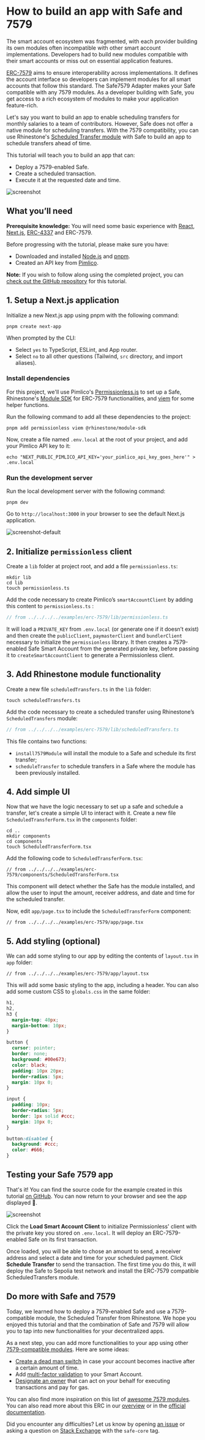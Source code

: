 # **How to build an app with Safe and 7579**

The smart account ecosystem was fragmented, with each provider building its own modules often incompatible with other smart account implementations. Developers had to build new modules compatible with their smart accounts or miss out on essential application features.

[ERC-7579](https://docs.safe.global/advanced/erc-7579/overview) aims to ensure interoperability across implementations. It defines the account interface so developers can implement modules for all smart accounts that follow this standard. The Safe7579 Adapter makes your Safe compatible with any 7579 modules. As a developer building with Safe, you get access to a rich ecosystem of modules to make your application feature-rich.

Let's say you want to build an app to enable scheduling transfers for monthly salaries to a team of contributors. However, Safe does not offer a native module for scheduling transfers. With the 7579 compatibility, you can use Rhinestone's [Scheduled Transfer module](https://github.com/rhinestonewtf/modulekit/blob/examples/audit-ready/examples/src/ScheduledTransfers/ScheduledTransfers.sol) with Safe to build an app to schedule transfers ahead of time.

This tutorial will teach you to build an app that can:

- Deploy a 7579-enabled Safe.
- Create a scheduled transaction.
- Execute it at the requested date and time.

![screenshot](../../../../assets/7579-tutorial.png)

## What you’ll need

**Prerequisite knowledge:** You will need some basic experience with [React](https://react.dev/learn), [Next.js](https://nextjs.org/docs), [ERC-4337](https://docs.safe.global/home/4337-overview) and ERC-7579.

Before progressing with the tutorial, please make sure you have:

- Downloaded and installed [Node.js](https://nodejs.org/en/download/package-manager) and [pnpm](https://pnpm.io/installation).
- Created an API key from [Pimlico](https://www.pimlico.io/).

**Note:** If you wish to follow along using the completed project, you can [check out the GitHub repository](https://github.com/5afe/safe-7579-tutorial) for this tutorial.

## **1. Setup a Next.js application**

Initialize a new Next.js app using pnpm with the following command:

```shell
pnpm create next-app
```

When prompted by the CLI:

- Select `yes` to TypeScript, ESLint, and App router.
- Select `no` to all other questions (Tailwind, `src` directory, and import aliases).

### **Install dependencies**

For this project, we'll use Pimlico's [Permissionless.js](https://docs.pimlico.io/permissionless) to set up a Safe, Rhinestone's [Module SDK](https://docs.rhinestone.wtf/module-sdk) for ERC-7579 functionalities, and [viem](https://www.npmjs.com/package/viem) for some helper functions.

Run the following command to add all these dependencies to the project:

```shell
pnpm add permissionless viem @rhinestone/module-sdk
```

Now, create a file named `.env.local` at the root of your project, and add your Pimlico API key to it:

```shell
echo "NEXT_PUBLIC_PIMLICO_API_KEY='your_pimlico_api_key_goes_here'" > .env.local
```

### **Run the development server**

Run the local development server with the following command:

```shell
pnpm dev
```

Go to `http://localhost:3000` in your browser to see the default Next.js application.

![screenshot-default](../../../../assets/next.png)

## 2. Initialize `permissionless` client

Create a `lib` folder at project root, and add a file `permissionless.ts`:

```shell
mkdir lib
cd lib
touch permissionless.ts
```

Add the code necessary to create Pimlico’s `smartAccountClient` by adding this content to `permissionless.ts` :

```typescript
// from ../../../../examples/erc-7579/lib/permissionless.ts
```

It will load a `PRIVATE_KEY` from `.env.local` (or generate one if it doesn’t exist) and then create the `publicClient`, `paymasterClient` and `bundlerClient` necessary to initialize the `permissionless` library. It then creates a 7579-enabled Safe Smart Account from the generated private key, before passing it to `createSmartAccountClient` to generate a Permissionless client.

## 3. Add Rhinestone module functionality

Create a new file `scheduledTransfers.ts` in the `lib` folder:

```shell
touch scheduledTransfers.ts
```

Add the code necessary to create a scheduled transfer using Rhinestone’s `ScheduledTransfers` module:
```typescript
// from ../../../../examples/erc-7579/lib/scheduledTransfers.ts
```

This file contains two functions:
- `install7579Module` will install the module to a Safe and schedule its first transfer; 
- `scheduleTransfer` to schedule transfers in a Safe where the module has been previously installed.

## 4. Add simple UI

Now that we have the logic necessary to set up a safe and schedule a transfer, let's create a simple UI to interact with it. Create a new file `ScheduledTransferForm.tsx` in the `components` folder:

```shell
cd ..
mkdir components
cd components
touch ScheduledTransferForm.tsx
```

Add the following code to `ScheduledTransferForm.tsx`:

```tsx
// from ../../../../examples/erc-7579/components/ScheduledTransferForm.tsx
```

This component will detect whether the Safe has the module installed, and allow the user to input the amount, receiver address, and date and time for the scheduled transfer.

Now, edit `app/page.tsx` to include the `ScheduledTransferForm` component:

```tsx
// from ../../../../examples/erc-7579/app/page.tsx
```

## 5. Add styling (optional)

We can add some styling to our app by editing the contents of `layout.tsx` in `app` folder:

```tsx
// from ../../../../examples/erc-7579/app/layout.tsx
```

This will add some basic styling to the app, including a header. You can also add some custom CSS to `globals.css` in the same folder:

```css
h1,
h2,
h3 {
  margin-top: 40px;
  margin-bottom: 10px;
}

button {
  cursor: pointer;
  border: none;
  background: #00e673;
  color: black;
  padding: 10px 20px;
  border-radius: 5px;
  margin: 10px 0;
}

input {
  padding: 10px;
  border-radius: 5px;
  border: 1px solid #ccc;
  margin: 10px 0;
}

button:disabled {
  background: #ccc;
  color: #666;
}
```

## **Testing your Safe 7579 app**

That's it! You can find the source code for the example created in this tutorial [on GitHub](https://github.com/5afe/safe-7559-tutorial). You can now return to your browser and see the app displayed 🎉.

![screenshot](../../../../assets/7579-tutorial.png)

Click the **Load Smart Account Client** to initialize Permissionless' client with the private key you stored on `.env.local`. It will deploy an ERC-7579-enabled Safe on its first transaction.

Once loaded, you will be able to chose an amount to send, a receiver address and select a date and time for your scheduled payment. Click **Schedule Transfer** to send the transaction. The first time you do this, it will deploy the Safe to Sepolia test network and install the ERC-7579 compatible ScheduledTransfers module.

## **Do more with Safe and 7579**

Today, we learned how to deploy a 7579-enabled Safe and use a 7579-compatible module, the Scheduled Transfer from Rhinestone. We hope you enjoyed this tutorial and that the combination of Safe and 7579 will allow you to tap into new functionalities for your decentralized apps.

As a next step, you can add more functionalities to your app using other [7579-compatible modules](https://docs.rhinestone.wtf/module-sdk/modules/ownable-validator). Here are some ideas:

- [Create a dead man switch](https://docs.rhinestone.wtf/module-sdk/modules/deadman-switch) in case your account becomes inactive after a certain amount of time.
- Add [multi-factor validation](https://docs.rhinestone.wtf/module-sdk/modules/mfa-validator) to your Smart Account.
- [Designate an owner](https://docs.rhinestone.wtf/module-sdk/modules/ownable-executor) that can act on your behalf for executing transactions and pay for gas.

You can also find more inspiration on this list of [awesome 7579 modules](https://github.com/rhinestonewtf/awesome-modular-accounts?tab=readme-ov-file#modules). You can also read more about this ERC in our [overview](https://docs.safe.global/advanced/erc-7579/overview) or in the [official documentation](https://erc7579.com/).

Did you encounter any difficulties? Let us know by opening [an issue](https://github.com/5afe/safe-7559-tutorial/issues/new) or asking a question on [Stack Exchange](https://ethereum.stackexchange.com/questions/tagged/safe-core) with the `safe-core` tag.
